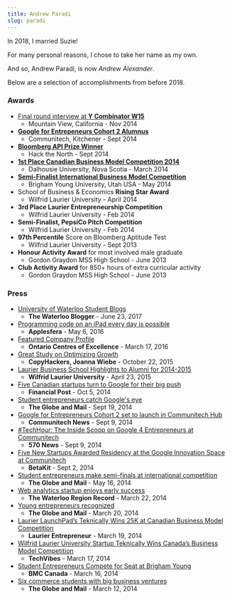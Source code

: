 ```yaml
---
title: Andrew Paradi
slug: paradi
---
```


In 2018, I married Suzie!

For many personal reasons, I chose to take her name as my own.

And so, Andrew Paradi, is now _Andrew Alexander_.

Below are a selection of accomplishments from before 2018.

### Awards

- [Final round interview at **Y Combinator W15**](/blog/the-dream-fades#from-a-to-yc)
  - Mountain View, California - Nov 2014
- [**Google for Entrepeneurs Cohort 2 Alumnus**](/project/teknically-webplio#google-for-entrepreneurs-cohort-2-alumnus)
  - Communitech, Kitchener - Sept 2014
- [**Bloomberg API Prize Winner**](/project/stockslate)
  - Hack the North - Sept 2014
- [**1st Place Canadian Business Model Competition 2014**](/project/teknically-webplio#canada-business-model-25000-winning-pitch)
  - Dalhousie University, Nova Scotia - March 2014
- [**Semi-Finalist International Business Model Competition**](/project/teknically-webplio#international-business-model-semi-finalist-pitch)
  - Brigham Young University, Utah USA - May 2014
- School of Business &amp; Economics **Rising Star Award**
  - Wilfrid Laurier University - April 2014
- **3rd Place Laurier Entrepreneurship Competition**
  - Wilfrid Laurier University - Feb 2014
- **Semi-Finalist, PepsiCo Pitch Competition**
  - Wilfrid Laurier University - Feb 2014
- **97th Percentile** Score on Bloomberg Aptitude Test
  - Wilfrid Laurier University - Sept 2013
- **Honour Activity Award** for most involved male graduate
  - Gordon Graydon MSS High School - June 2013
- **Club Activity Award** for 850+ hours of extra curricular activity
  - Gordon Graydon MSS High School - June 2013

### Press

- [University of Waterloo Student Blogs](https://github.com/rudi-c/the-waterloo-blogger)
  - **The Waterloo Blogger** - June 23, 2017
- [Programming code on an iPad every day is possible](http://www.applesfera.com/ipad/programar-codigo-en-un-ipad-todos-los-dias-es-posible)
  - **Applesfera** - May 6, 2016
- [Featured Company Profile](http://www.oce-ontario.org/our-companies)
  - **Ontario Centres of Excellence** - March 17, 2016
- [Great Study on Optimizing Growth](https://twitter.com/copyhackers/status/657363804162949121?ref_src=twsrc%5Etfw&ref_url=http%3A%2F%2F0.0.0.0%3A4000%2Fblog%2Fvideostream-how-growth-starts-with-great-customer-support)
  - **CopyHackers, Joanna Wiebe** - October 22, 2015
- [Laurier Business School Highlights to Alumni for 2014-2015](../images/2014-12-24-teknically-webplio/lazaridis-sbe-highlights.pdf)
  - **Wilfrid Laurier University** - April 23, 2015
- [Five Canadian startups turn to Google for their big push](http://business.financialpost.com/2014/10/05/five-canadian-startups-turn-to-google-for-their-big-push)
  - **Financial Post** - Oct 5, 2014
- [Student entrepreneurs catch Google's eye](http://www.theglobeandmail.com/report-on-business/careers/business-education/master-of-management-degree-gains-traction/article20671189)
  - **The Globe and Mail** - Sept 19, 2014
- [Google for Entrepreneurs Cohort 2 set to launch in Communitech Hub](http://news.communitech.ca/news/google-for-entrepreneurs-cohort-2-set-to-launch-in-communitech-hub)
  - **Communitech News** - Sept 9, 2014
- [#TechHour: The Inside Scoop on Google 4 Entrepreneurs at Communitech](../images/2014-12-24-teknically-webplio/TechHour570News-Sept9-2014.mp3)
  - **570 News** - Sept 9, 2014
- [Five New Startups Awarded Residency at the Google Innovation Space at Communitech](http://www.betakit.com/five-new-startups-awarded-residency-in-the-google-innovation-space-at-communitech-hub)
  - **BetaKit** - Sept 2, 2014
- [Student entrepreneurs make semi-finals at international competition](http://www.theglobeandmail.com/report-on-business/careers/business-education/canadian-b-schools-ranked-among-worlds-best-in-programs-for-executives/article18689520)
  - **The Globe and Mail** - May 16, 2014
- [Web analytics startup enjoys early success](http://www.therecord.com/news-story/4425791-web-analytics-startup-enjoys-early-success)
  - **The Waterloo Region Record** - March 22, 2014
- [Young entrepreneurs recognized](http://www.theglobeandmail.com/report-on-business/careers/business-education/saskatchewan-schools-reduce-roadblocks-for-aboriginal-business-students/article17597347)
  - **The Globe and Mail** - March 20, 2014
- [Laurier LaunchPad’s Teknically Wins 25K at Canadian Business Model Competition](http://laurierentrepreneur.ca/entrepreneurship/laurier-launchpads-teknically-wins-25k-at-canadian-business-model-competition)
  - **Laurier Entrepreneur** - March 19, 2014
- [Wilfrid Laurier University Startup Teknically Wins Canada’s Business Model Competition](http://www.techvibes.com/blog/canadas-business-model-competition-2014-03-17)
  - **TechVibes** - March 17, 2014
- [Student Entrepreneurs Compete for Seat at Brigham Young](http://www.bmccanada.ca/2014/03/student-entrepreneurs)
  - **BMC Canada** - March 16, 2014
- [Six commerce students with big business ventures](http://www.theglobeandmail.com/report-on-business/careers/business-education/lighting-the-small-business-burner/article17410311)
  - **The Globe and Mail** - March 12, 2014
